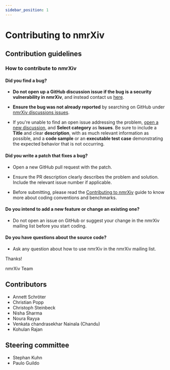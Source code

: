 ```yaml
---
sidebar_position: 1
---
```

# Contributing to nmrXiv

## Contribution guidelines

### How to contribute to nmrXiv

#### Did you find a bug?

* **Do not open up a GitHub discussion issue if the bug is a security vulnerability
  in nmrXiv**, and instead contact us [here](mailto:info@nmrxiv.org).

* **Ensure the bug was not already reported** by searching on GitHub under [nmrXiv discussions issues](https://github.com/NFDI4Chem/nmrxiv/discussions/categories/issues).

* If you're unable to find an open issue addressing the problem, [open a new discussion](https://github.com/NFDI4Chem/nmrxiv/discussions/new), and <b>Select category</b> as <b>Issues</b>. Be sure to include a <b>Title</b> and clear <b>description</b>, with as much relevant information as possible, and a **code sample** or an **executable test case** demonstrating the expected behavior that is not occurring.
  

#### **Did you write a patch that fixes a bug?**

* Open a new GitHub pull request with the patch.

* Ensure the PR description clearly describes the problem and solution. Include the relevant issue number if applicable.

* Before submitting, please read the [Contributing to nmrXiv](/docs/contributing/contributing-to-nmrxiv.mdx) guide to know more about coding conventions and benchmarks.


#### **Do you intend to add a new feature or change an existing one?**

* Do not open an issue on GitHub or suggest your change in the nmrXiv mailing list before you start coding.

#### **Do you have questions about the source code?**

* Ask any question about how to use nmrXiv in the nmrXiv mailing list.

Thanks!

nmrXiv Team

## Contributors

- Annett Schröter
- Christian Popp
- Christoph Steinbeck
- Nisha Sharma
- Noura Rayya
- Venkata chandrasekhar Nainala (Chandu)
- Kohulan Rajan

## Steering committee

- Stephan Kuhn
- Paulo Guildo

